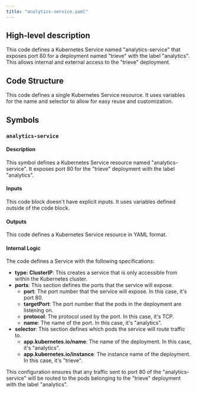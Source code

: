 ```yaml
---
title: "analytics-service.yaml"
---
```


## High-level description
This code defines a Kubernetes Service named "analytics-service" that exposes port 80 for a deployment named "trieve" with the label "analytics". This allows internal and external access to the "trieve" deployment.

## Code Structure
This code defines a single Kubernetes Service resource. It uses variables for the name and selector to allow for easy reuse and customization.

## Symbols
### `analytics-service`
#### Description
This symbol defines a Kubernetes Service resource named "analytics-service". It exposes port 80 for the "trieve" deployment with the label "analytics".

#### Inputs
This code block doesn't have explicit inputs. It uses variables defined outside of the code block.

#### Outputs
This code defines a Kubernetes Service resource in YAML format.

#### Internal Logic
The code defines a Service with the following specifications:

* **type: ClusterIP**: This creates a service that is only accessible from within the Kubernetes cluster.
* **ports**: This section defines the ports that the service will expose.
    * **port**: The port number that the service will expose. In this case, it's port 80.
    * **targetPort**: The port number that the pods in the deployment are listening on.
    * **protocol**: The protocol used by the port. In this case, it's TCP.
    * **name**: The name of the port. In this case, it's "analytics".
* **selector**: This section defines which pods the service will route traffic to.
    * **app.kubernetes.io/name**: The name of the deployment. In this case, it's "analytics".
    * **app.kubernetes.io/instance**: The instance name of the deployment. In this case, it's "trieve".

This configuration ensures that any traffic sent to port 80 of the "analytics-service" will be routed to the pods belonging to the "trieve" deployment with the label "analytics".
